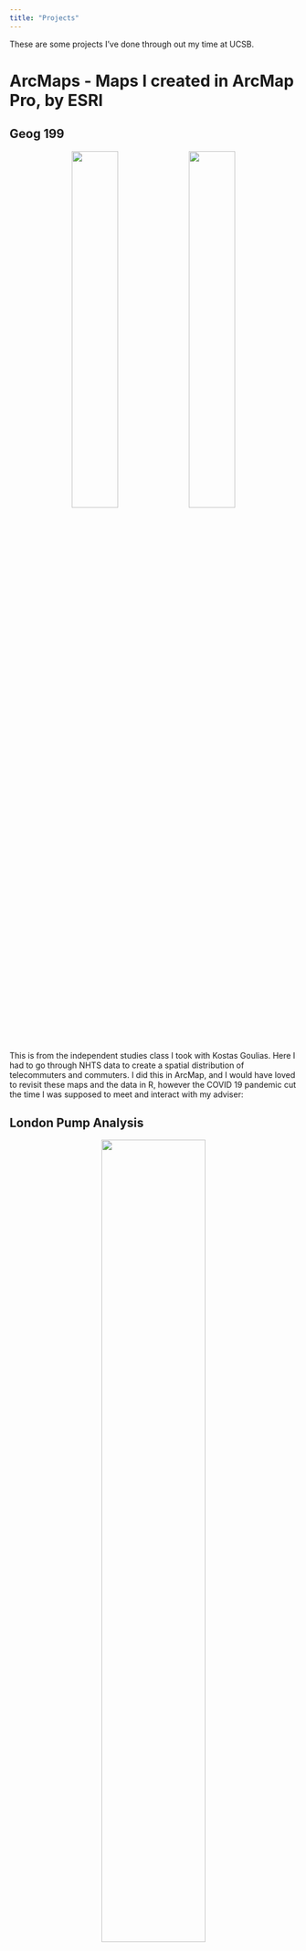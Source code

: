```yaml
---
title: "Projects"
---
```


These are some projects I've done through out my time at UCSB.

# ArcMaps - Maps I created in ArcMap Pro, by ESRI

## Geog 199

<center>
![](img/CommuterMap.jpg){width=40%}
![](img/TelecommuterMap.jpg){width=40%}
</center>

This is from the independent studies class I took with Kostas Goulias. Here I had to go through NHTS data to create a spatial distribution of telecommuters and commuters. I did this in ArcMap, and I would have loved to revisit these maps and the data in R, however the COVID 19 pandemic cut the time I was supposed to meet and interact with my adviser:

## London Pump Analysis

<center>
![](img/Layout.png){width=60%}
</center>

Here is a map I created in a class at UCSB in which we digitally replicated the Broad Street cholera outbreak, a severe outbreak of cholera that occurred in 1854 near Broad Street in the Soho district of the City of Westminster, London, England. This was an assignment to get us used to the idea of solving problems using the power of GIS. After displaying the locations and numbers of deaths due to cholera, we deduced that the number of these deaths were exceptionally higher near sewage pumps, leading to the theory that these pumps were mismanaged/poorly inspected. These same deductions were the same found by John Snow (not the GOT version) who at that time had found the same results.


## UCSB's Geog 176 Series Result

<center>
![](img/Project_Poster.png)
<\center>

A poster I created with a fantastic group for my Geography 176C class, the final course in a Geographic Informational Sciences series. Here we had to collect all our own data and come up with a GIS related question/theory, display, and present our findings to our peers. 

# R - Maps and Research I conducted in R
##### *some basic aesthetics were created using InkScape

## Basic Research Map

<center>
![*](img/fourcombinedmaps.png){width=50%}
</center>

This is a basic bi-variate map displaying the case and death relationships to average county income. Here anything that is more red indicates a higher average income, and low average deaths while anything more blue indicates a higher death and case count in areas that have lower average income. There are two types of income data, household income and per capita income to see if there's any variation in results. The case and death counts have also been normalized to 100,000 people, which makes areas such as LA and San Francisco (areas with high counts but due to extremely high populations)

## Flooding Analysis Start Map

<center>
![](img/russian_river.png)
</center>

Here you see the beginnings of a flooding analysis raster. For fear accidentally sharing confidential resources and out of respect for my peers, I did not want to display data that is in the process of being published and is currently being researched. This is a basic map consisting of a DEM Raster and Polylines representing the Russian River in California that is the beginning for flood prediction and analysis. 

#### ***For more work I've done in R, please visit my Labs page!***

### ![Back to home page](https://ryan-erickson911.github.io/personal_website/)